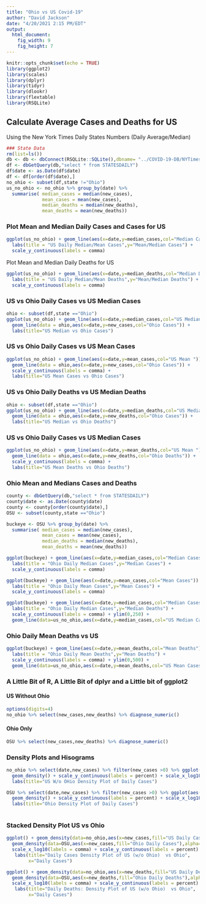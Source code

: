 ```yaml
---
title: "Ohio vs US Covid-19"
author: "David Jackson"
date: "4/20/2021 2:15 PM/EDT"
output: 
  html_document: 
    fig_width: 9
    fig_height: 7
---
```


```r
knitr::opts_chunk$set(echo = TRUE)
library(ggplot2)
library(scales)
library(dplyr)
library(tidyr)
library(dlookr)
library(flextable)
library(RSQLite)
```

## Calculate Average Cases and Deaths for US
Using the New York Times Daily States Numbers (Daily Average/Median)

```r
### State Data
rm(list=ls())
db <- db <- dbConnect(RSQLite::SQLite(),dbname= "../COVID-19-DB/NYTimes.sqlite3")
df <- dbGetQuery(db,"select * from STATESDAILY")
df$date <- as.Date(df$date)
df <- df[order(df$date),]
no_ohio <- subset(df,state !="Ohio")
us_no_ohio <- no_ohio %>% group_by(date) %>%
  summarise( median_cases = median(new_cases),
             mean_cases = mean(new_cases),
             median_deaths = median(new_deaths),
             mean_deaths = mean(new_deaths))
```

### Plot Mean and Median Daily Cases and Cases for US

```r
ggplot(us_no_ohio) + geom_line(aes(x=date,y=median_cases,col="Median Cases")) + geom_line(aes(x=date,y=mean_cases,col="Mean Cases")) +
  labs(title = "US Daily Median/Mean Cases",y="Mean/Median Cases") +
  scale_y_continuous(labels = comma)
```

Plot Mean and Median Daily Deaths  for US

```r
ggplot(us_no_ohio) + geom_line(aes(x=date,y=median_deaths,col="Median Deaths")) + geom_line(aes(x=date,y=mean_deaths,col="Mean Deaths")) +
  labs(title = "US Daily Median/Mean Deaths",y="Mean/Median Deaths") +
  scale_y_continuous(labels = comma)
```

### US vs Ohio Daily Cases vs US Median Cases

```r
ohio <- subset(df,state =="Ohio")
ggplot(us_no_ohio) + geom_line(aes(x=date,y=median_cases,col="US Median ")) +
  geom_line(data = ohio,aes(x=date,y=new_cases,col="Ohio Cases")) +
  labs(title="US Median vs Ohio Cases")
```

### US vs Ohio Daily Cases vs US Mean Cases

```r

ggplot(us_no_ohio) + geom_line(aes(x=date,y=mean_cases,col="US Mean ")) +
  geom_line(data = ohio,aes(x=date,y=new_cases,col="Ohio Cases")) +
  scale_y_continuous(labels = comma) +
  labs(title="US Mean Cases vs Ohio Cases")
```

### US vs Ohio Daily Deaths vs US Median Deaths

```r
ohio <- subset(df,state =="Ohio")
ggplot(us_no_ohio) + geom_line(aes(x=date,y=median_deaths,col="US Median ")) +
  geom_line(data = ohio,aes(x=date,y=new_deaths,col="Ohio Cases")) +
  labs(title="US Median vs Ohio Deaths")
```

### US vs Ohio Daily Cases vs US Median Cases

```r

ggplot(us_no_ohio) + geom_line(aes(x=date,y=mean_deaths,col="US Mean ")) +
  geom_line(data = ohio,aes(x=date,y=new_deaths,col="Ohio Deaths")) +
  scale_y_continuous(labels = comma) +
  labs(title="US Mean Deaths vs Ohio Deaths")
```

### Ohio Mean and Medians Cases and Deaths

```r
county <- dbGetQuery(db,"select * from STATESDAILY")
county$date <- as.Date(county$date)
county <- county[order(county$date),]
OSU <- subset(county,state =="Ohio")
```
```r
buckeye <- OSU %>% group_by(date) %>%
  summarise( median_cases = median(new_cases),
             mean_cases = mean(new_cases),
             median_deaths = median(new_deaths),
             mean_deaths = mean(new_deaths))
```

```r
ggplot(buckeye) + geom_line(aes(x=date,y=median_cases,col="Median Cases")) + 
  labs(title = "Ohio Daily Median Cases",y="Median Cases") +
  scale_y_continuous(labels = comma) 
```

```r
ggplot(buckeye) + geom_line(aes(x=date,y=mean_cases,col="Mean Cases")) + 
  labs(title = "Ohio Daily Mean Cases",y="Mean Cases") +
  scale_y_continuous(labels = comma) 
```

```r
ggplot(buckeye) + geom_line(aes(x=date,y=median_cases,col="Median Cases")) + 
  labs(title = "Ohio Daily Median Cases",y="Median Deaths") +
  scale_y_continuous(labels = comma) + ylim(0,250) +
  geom_line(data=us_no_ohio,aes(x=date,y=median_cases,col="US Median Cases"))
```

### Ohio Daily Mean Deaths vs US

```r
ggplot(buckeye) + geom_line(aes(x=date,y=mean_deaths,col="Mean Deaths")) + 
  labs(title = "Ohio Daily Mean Deaths",y="Mean Deaths") +
  scale_y_continuous(labels = comma) + ylim(0,500) +
  geom_line(data=us_no_ohio,aes(x=date,y=mean_deaths,col="US Mean Cases"))
```

### A Little Bit of R, A Little Bit of dplyr and a Little bit of ggplot2
#### US Without Ohio

```r
options(digits=4)
no_ohio %>% select(new_cases,new_deaths) %>% diagnose_numeric()
```
#### Ohio Only

```r
OSU %>% select(new_cases,new_deaths) %>% diagnose_numeric()
```

### Density Plots and Hisograms

```r
no_ohio %>% select(date,new_cases) %>% filter(new_cases >0) %>% ggplot(aes(x=new_cases)) +
  geom_density() + scale_y_continuous(labels = percent) + scale_x_log10() +
  labs(title="US W/o OHio Density Plot of Daily Cases")
```

```r
OSU %>% select(date,new_cases) %>% filter(new_cases >0) %>% ggplot(aes(x=new_cases)) +
  geom_density() + scale_y_continuous(labels = percent) + scale_x_log10() +
  labs(title="Ohio Density Plot of Daily Cases")
  
```

### Stacked Density Plot US vs Ohio

```r
ggplot() + geom_density(data=no_ohio,aes(x=new_cases,fill="US Daily Cases")) +
  geom_density(data=OSU,aes(x=new_cases,fill="Ohio Daily Cases"),alpha=0.5) +
  scale_x_log10(labels = comma) + scale_y_continuous(labels = percent) +
   labs(title="Daily Cases Density Plot of US (w/o Ohio)  vs Ohio",
        x="Daily Cases")
```
```r
ggplot() + geom_density(data=no_ohio,aes(x=new_deaths,fill="US Daily Deaths")) +
  geom_density(data=OSU,aes(x=new_deaths,fill="Ohio Daily Deaths"),alpha=0.5) +
  scale_x_log10(labels = comma) + scale_y_continuous(labels = percent) +
   labs(title="Daily Deaths: Density Plot of US (w/o Ohio)  vs Ohio",
        x="Daily Cases")
```
